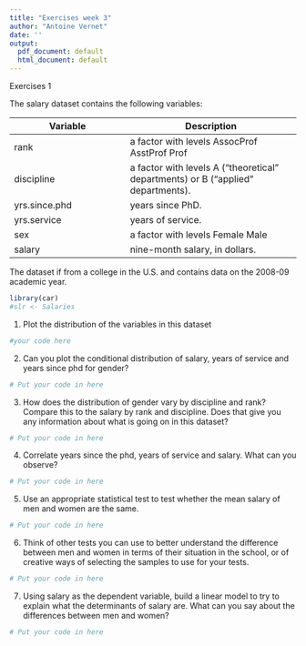 ```yaml
---
title: "Exercises week 3"
author: "Antoine Vernet"
date: ''
output:
  pdf_document: default
  html_document: default
---
```


Exercises 1

The salary dataset contains the following variables:

Variable | Description
---------|-------------
rank | a factor with levels AssocProf AsstProf Prof
discipline | a factor with levels A (“theoretical” departments) or B (“applied” departments).
yrs.since.phd | years since PhD.
yrs.service | years of service.
sex | a factor with levels Female Male
salary | nine-month salary, in dollars.

The dataset if from a college in the U.S. and contains data on the 2008-09 academic year.

```r
library(car)
#slr <- Salaries
```

1. Plot the distribution of the variables in this dataset

```r
#your code here
```

2. Can you plot the conditional distribution of salary, years of service and years since phd for gender?

```r
# Put your code in here

```

3. How does the distribution of gender vary by discipline and rank? Compare this to the salary by rank and discipline. Does that give you any information about what is going on in this dataset?

```r
# Put your code in here

```

4. Correlate years since the phd, years of service and salary. What can you observe?

```r
# Put your code in here

```

5. Use an appropriate statistical test to test whether the mean salary of men and women are the same.

```r
# Put your code in here

```

6. Think of other tests you can use to better understand the difference between men and women in terms of their situation in the school, or of creative ways of selecting the samples to use for your tests. 

```r
# Put your code in here

```

7. Using salary as the dependent variable, build a linear model to try to explain what the determinants of salary are. What can you say about the differences between men and women?


```r
# Put your code in here

```
